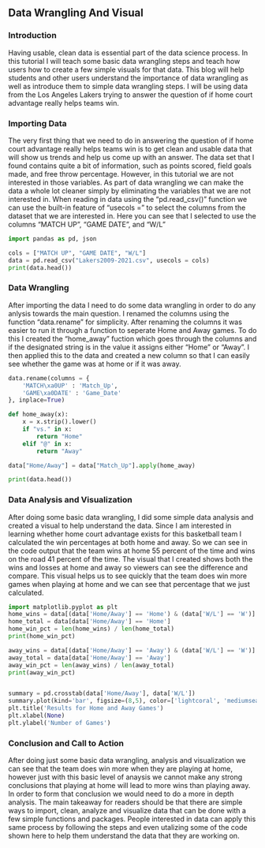 ## Data Wrangling And Visual

### Introduction
Having usable, clean data is essential part of the data science process. In this tutorial I will teach some basic data wrangling steps and teach how users how to create a few simple visuals for that data. This blog will help students and other users understand the importance of data wrangling as well as introduce them to simple data wrangling steps. I will be using data from the Los Angeles Lakers trying to answer the question of if home court advantage really helps teams win.

### Importing Data 
The very first thing that we need to do in answering the question of if home court advantage really helps teams win is to get clean and usable data that will show us trends and help us come up with an answer. The data set that I found contains quite a bit of information, such as points scored, field goals made, and free throw percentage. However, in this tutorial we are not interested in those variables. As part of data wrangling we can make the data a whole lot cleaner simply by eliminating the variables that we are not interested in. When reading in data using the "pd.read_csv()" function we can use the built-in feature of "usecols =" to select the columns from the dataset that we are interested in. Here you can see that I selected to use the columns "MATCH UP", "GAME DATE", and "W/L"
```python
import pandas as pd, json

cols = ["MATCH UP", "GAME DATE", "W/L"]
data = pd.read_csv("Lakers2009-2021.csv", usecols = cols)
print(data.head())
```

### Data Wrangling
After importing the data I need to do some data wrangling in order to do any anlysis towards the main question. I renamed the columns using the function "data.rename" for simplicity. After renaming the columns it was easier to run it through a function to seperate Home and Away games. To do this I created the "home_away" fuction which goes through the columns and if the designated string is in the value it assigns either "Home" or "Away". I then applied this to the data and created a new column so that I can easily see whether the game was at home or if it was away.
```python
data.rename(columns = {
    'MATCH\xa0UP' : 'Match_Up',
    'GAME\xa0DATE' : 'Game_Date'
}, inplace=True)

def home_away(x):
    x = x.strip().lower()
    if "vs." in x:
        return "Home"
    elif "@" in x: 
        return "Away"

data["Home/Away"] = data["Match_Up"].apply(home_away)

print(data.head())
```

### Data Analysis and Visualization
After doing some basic data wrangling, I did some simple data analysis and created a visual to help understand the data. Since I am interested in learning whether home court advantage exists for this basketball team I calculated the win percentages at both home and away. So we can see in the code output that the team wins at home 55 percent of the time and wins on the road 41 percent of the time. The visual that I created shows both the wins and losses at home and away so viewers can see the difference and compare. This visual helps us to see quickly that the team does win more games when playing at home and we can see that percentage that we just calculated.

```python
import matplotlib.pyplot as plt
home_wins = data[(data['Home/Away'] == 'Home') & (data['W/L'] == 'W')]
home_total = data[data['Home/Away'] == 'Home']
home_win_pct = len(home_wins) / len(home_total)
print(home_win_pct)

away_wins = data[(data['Home/Away'] == 'Away') & (data['W/L'] == 'W')]
away_total = data[data['Home/Away'] == 'Away']
away_win_pct = len(away_wins) / len(away_total)
print(away_win_pct)


summary = pd.crosstab(data['Home/Away'], data['W/L'])
summary.plot(kind='bar', figsize=(8,5), color=['lightcoral', 'mediumseagreen'])
plt.title('Results for Home and Away Games')
plt.xlabel(None)
plt.ylabel('Number of Games')
```

### Conclusion and Call to Action
After doing just some basic data wrangling, analysis and visualization we can see that the team does win more when they are playing at home, however just with this basic level of anaysis we cannot make any strong conclusions that playing at home will lead to more wins than playing away. In order to form that conclusion we would need to do a more in depth analysis. The main takeaway for readers should be that there are simple ways to import, clean, analyze and visualize data that can be done with a few simple functions and packages. People interested in data can apply this same process by following the steps and even utalizing some of the code shown here to help them understand the data that they are working on.